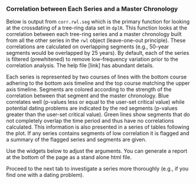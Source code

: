 ### Correlation between Each Series and a Master Chronology 
Below is output from `corr.rwl.seg` which is the primary function for looking at the crossdating of a tree-ring data set in `dplR`. This function looks at the correlation between each tree-ring series and a master chronology built from all the other series in the `rwl` object (leave-one-out principle). These correlations are calculated on overlapping segments (e.g., 50-year segments would be overlapped by 25 years). By default, each of the series is filtered (prewhitened) to remove low-frequency variation prior to the correlation analysis. The help file [link] has abundant  details. 

Each series is represented by two courses of lines with the bottom course adhering to the bottom axis timeline and the top course matching the upper axis timeline.  Segments are colored according to the strength of the correlation between  that segment and the master chronology. Blue correlates well (p-values less  or equal to the user-set critical value) while potential dating problems  are indicated by the red segments (p-values greater than the user-set critical value). Green lines show segments that do not completely overlap the time period and thus have no correlations calculated. This information is also presented in a series of tables following the plot. If any series contains segments of low correlation it is flagged and a summary of the flagged series and segments are given.

Use the widgets below to adjust the arguments.  You can generate a report at the bottom of the page as a stand alone html file. 

Proceed to the next tab to investigate a series more thoroughly (e.g., if you find one with a dating problem).
